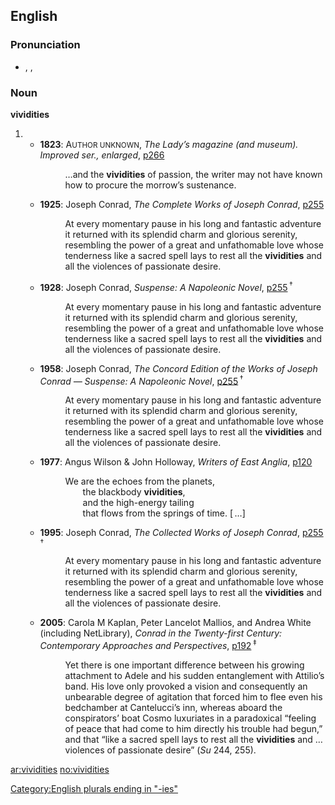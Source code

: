 ==English==

===Pronunciation===
* {{a|UK}} {{enPR|vĭvĭʹdĭtēz}}, {{IPA|/vɪˈvɪdɪtiːz/}}, {{SAMPA|/vI"vIdIti:z/}}

===Noun===
'''vividities''' {{p}}

# {{plural of|[[vividity#English|vividity]]}}
#* '''1823''': A<small>UTHOR UNKNOWN</small>, ''The Lady’s magazine (and museum). Improved ser., enlarged'', [http://www.google.co.uk/books?id=ckgFAAAAQAAJ&dq=vividities p266]
#*: …and the '''vividities''' of passion, the writer may not have known how to procure the morrow’s sustenance.
#* '''1925''': Joseph Conrad, ''The Complete Works of Joseph Conrad'', [http://www.google.co.uk/books?id=7ck6AAAAIAAJ&q=vividities&dq=vividities&pgis=1 p255] {{i|[[nota bene|Nota bene]]: this citation and every one of those marked with a [[superscribe]]d [[obelus]] (†) are identical copies of [[w:Joseph Conrad|Joseph Conrad’s]] unfinished last novel “[[s:Suspense: A Napoleonic Novel|Suspense]]” (published [[posthumous]]ly in 1925); the citation marked with a superscribed [[double obelus]] (‡) also quotes thence, but is not [[verbatim]] identical.}}
#*: At every momentary pause in his long and fantastic adventure it returned with its splendid charm and glorious serenity, resembling the power of a great and unfathomable love whose tenderness like a sacred spell lays to rest all the '''vividities''' and all the violences of passionate desire.
#* '''1928''': Joseph Conrad, ''Suspense: A Napoleonic Novel'', [http://www.google.co.uk/books?id=NE0eAAAAIAAJ&q=vividities&dq=vividities&pgis=1 p255] <sup>†</sup>
#*: At every momentary pause in his long and fantastic adventure it returned with its splendid charm and glorious serenity, resembling the power of a great and unfathomable love whose tenderness like a sacred spell lays to rest all the '''vividities''' and all the violences of passionate desire.
#* '''1958''': Joseph Conrad, ''The Concord Edition of the Works of Joseph Conrad — Suspense: A Napoleonic Novel'', [http://www.google.co.uk/books?id=kQMsAAAAIAAJ&q=vividities&dq=vividities&pgis=1 p255] <sup>†</sup>
#*: At every momentary pause in his long and fantastic adventure it returned with its splendid charm and glorious serenity, resembling the power of a great and unfathomable love whose tenderness like a sacred spell lays to rest all the '''vividities''' and all the violences of passionate desire.
#* '''1977''': Angus Wilson & John Holloway, ''Writers of East Anglia'', [http://www.google.co.uk/books?id=Duo8AAAAIAAJ&q=vividities&dq=vividities&pgis=1 p120]
#*: We are the echoes from the planets, <br>
#*:   the blackbody '''vividities''', <br>
#*:   and the high-energy tailing <br>
#*:   that flows from the springs of time. [ …]
#* '''1995''': Joseph Conrad, ''The Collected Works of Joseph Conrad'', [http://www.google.co.uk/books?id=ZY6y3Dujc2AC&pg=PA255&dq=vividities&sig=mLlD5LLYG5zhGTAh_qkgG_Y1Q8E p255] <sup>†</sup>
#*: At every momentary pause in his long and fantastic adventure it returned with its splendid charm and glorious serenity, resembling the power of a great and unfathomable love whose tenderness like a sacred spell lays to rest all the '''vividities''' and all the violences of passionate desire.
#* '''2005''': Carola M Kaplan, Peter Lancelot Mallios, and Andrea White (including NetLibrary), ''Conrad in the Twenty-first Century: Contemporary Approaches and Perspectives'', [http://www.google.co.uk/books?id=-MBEWHp3ITMC&pg=PA192&dq=vividities&sig=hVxvjL89haSMqgIg9Q7a6Grz8gs p192] <sup>‡</sup>
#*: Yet there is one important difference between his growing attachment to Adele and his sudden entanglement with Attilio’s band. His love only provoked a vision and consequently an unbearable degree of agitation that forced him to flee even his bedchamber at Cantelucci’s inn, whereas aboard the conspirators’ boat Cosmo luxuriates in a paradoxical “feeling of peace that had come to him directly his trouble had begun,” and that “like a sacred spell lays to rest all the '''vividities''' and … violences of passionate desire” (''Su'' 244, 255).

[[Category:English plurals ending in "-ies"]]

[[ar:vividities]]
[[no:vividities]]